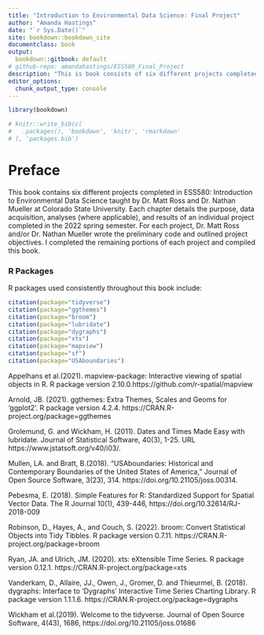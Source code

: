 ```yaml
---
title: "Introduction to Environmental Data Science: Final Project"
author: "Amanda Hastings"
date: "`r Sys.Date()`"
site: bookdown::bookdown_site
documentclass: book
output: 
  bookdown::gitbook: default
# github-repo: amandahastings/ESS580_Final_Project
description: "This is book consists of six different projects completed in ESS580: Introduction to Environmental Data Science at Colorado State University in Spring 2022."
editor_options: 
  chunk_output_type: console
---
```


```r
library(bookdown)
```


```r
# knitr::write_bib(c(
#   .packages(), 'bookdown', 'knitr', 'rmarkdown'
# ), 'packages.bib')
```

# Preface {-}


This book contains six different projects completed in ESS580: Introduction to Environmental Data Science taught by Dr. Matt Ross and Dr. Nathan Mueller at Colorado State University. Each chapter details the purpose, data acquisition, analyses (where applicable), and results of an individual project completed in the 2022 spring semester. For each project, Dr. Matt Ross and/or Dr. Nathan Mueller wrote the preliminary code and outlined project objectives. I completed the remaining portions of each project and compiled this book. 

### R Packages {-}

R packages used consistently throughout this book include: 

```r
citation(package="tidyverse")
citation(package="ggthemes")
citation(package="broom")
citation(package="lubridate")
citation(package="dygraphs")
citation(package="xts")
citation(package="mapview")
citation(package="sf")
citation(package="USAboundaries")
```

Appelhans et al.(2021). mapview-package: Interactive viewing of spatial objects in R. R package version            2.10.0.https://github.com/r-spatial/mapview

Arnold, JB. (2021). ggthemes: Extra Themes, Scales and Geoms for 'ggplot2'. R package version
  4.2.4. https://CRAN.R-project.org/package=ggthemes
  
Grolemund, G. and Wickham, H. (2011). Dates and Times Made Easy with lubridate. Journal of
  Statistical Software, 40(3), 1-25. URL https://www.jstatsoft.org/v40/i03/.

Mullen, LA. and Bratt, B.(2018). "USAboundaries: Historical and Contemporary Boundaries of the
  United States of America," Journal of Open Source Software, 3(23), 314.
  https://doi.org/10.21105/joss.00314.
  
Pebesma, E. (2018). Simple Features for R: Standardized Support for Spatial Vector Data. The R Journal
  10(1), 439-446, https://doi.org/10.32614/RJ-2018-009
  
Robinson, D., Hayes, A., and Couch, S. (2022). broom: Convert Statistical Objects into Tidy
  Tibbles. R package version 0.7.11. https://CRAN.R-project.org/package=broom
  
Ryan, JA. and Ulrich, JM. (2020). xts: eXtensible Time Series. R package version 0.12.1.
  https://CRAN.R-project.org/package=xts
  
Vanderkam, D., Allaire, JJ., Owen, J., Gromer, D. and Thieurmel, B. (2018). dygraphs:
  Interface to 'Dygraphs' Interactive Time Series Charting Library. R package version 1.1.1.6.
  https://CRAN.R-project.org/package=dygraphs

Wickham et al.(2019). Welcome to the tidyverse. Journal of Open Source Software, 4(43),
  1686, https://doi.org/10.21105/joss.01686


